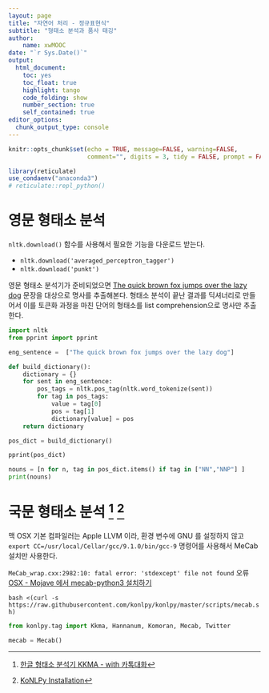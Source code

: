 ```yaml
---
layout: page
title: "자연어 처리 - 정규표현식"
subtitle: "형태소 분석과 품사 태깅"
author:
    name: xwMOOC
date: "`r Sys.Date()`"
output:
  html_document: 
    toc: yes
    toc_float: true
    highlight: tango
    code_folding: show
    number_section: true
    self_contained: true
editor_options: 
  chunk_output_type: console
---
```


```r
knitr::opts_chunk$set(echo = TRUE, message=FALSE, warning=FALSE,
                      comment="", digits = 3, tidy = FALSE, prompt = FALSE, fig.align = 'center')

library(reticulate)
use_condaenv("anaconda3")
# reticulate::repl_python()
```


# 영문 형태소 분석 {#pos-english}

`nltk.download()` 함수를 사용해서 필요한 기능을 다운로드 받는다.

- `nltk.download('averaged_perceptron_tagger')`
- `nltk.download('punkt')`

영문 형태소 분석기가 준비되었으면 [The quick brown fox jumps over the lazy dog](https://ko.wikipedia.org/wiki/The_quick_brown_fox_jumps_over_the_lazy_dog) 문장을 대상으로 명사를 추출해본다.
형태소 분석이 끝난 결과를 딕셔너리로 만들어서 이를 토큰화 과정을 마친 단어의 형태소를 list comprehension으로 명사만 추출한다.

```python
import nltk
from pprint import pprint

eng_sentence =  ["The quick brown fox jumps over the lazy dog"]

def build_dictionary():
    dictionary = {}
    for sent in eng_sentence:
        pos_tags = nltk.pos_tag(nltk.word_tokenize(sent))
        for tag in pos_tags:
            value = tag[0]
            pos = tag[1]
            dictionary[value] = pos
    return dictionary

pos_dict = build_dictionary()

pprint(pos_dict)

nouns = [n for n, tag in pos_dict.items() if tag in ["NN","NNP"] ]
print(nouns)
```


# 국문 형태소 분석 [^kakao-pos] [^konlpy-pos] {#pos-korean}

[^kakao-pos]: [한글 형태소 분석기 KKMA - with 카톡대화](https://ssoonidev.tistory.com/88)

[^konlpy-pos]: [KoNLPy Installation](http://konlpy.org/en/latest/install/)

맥 OSX 기본 컴파일러는 Apple LLVM 이라, 환경 변수에 GNU 를 설정하지 않고 `export CC=/usr/local/Cellar/gcc/9.1.0/bin/gcc-9` 명령어를 사용해서 MeCab 설치만 사용한다.

`MeCab_wrap.cxx:2982:10: fatal error: 'stdexcept' file not found` 오류
[OSX - Mojave 에서 mecab-python3 설치하기](https://medium.com/@jjeaby/osx-mojave-%EC%97%90%EC%84%9C-mecab-python3-%EC%84%A4%EC%B9%98%ED%95%98%EA%B8%B0-c007bcb19189)

`bash <(curl -s https://raw.githubusercontent.com/konlpy/konlpy/master/scripts/mecab.sh)`



```python
from konlpy.tag import Kkma, Hannanum, Komoran, Mecab, Twitter

mecab = Mecab()
```


